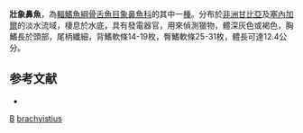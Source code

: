 {{Speciesbox 
| taxon = Brienomyrus brachyistius
| status = LC
| status_system = IUCN3.1
| authority = [[Gill|Gill]], 1862
| synonyms = *''Brienomyrus brachyhistius''<br /><small>Gill, 1862</small>
*''Marcusenius brachyistius''<br /><small>Gill, 1862</small>
*''Mormyrus brachyistius''<br /><small>Gill, 1862</small> ''
*''Mormyrus liberiensis''<br /><small>Gill, 1862</small> ''
}}

'''壯象鼻魚'''，為[[輻鰭魚綱|輻鰭魚綱]][[骨舌魚目|骨舌魚目]][[象鼻魚科|象鼻魚科]]的其中一[[種|種]]。分布於[[非洲|非洲]][[甘比亞|甘比亞]]及[[塞內加爾|塞內加爾]]的淡水流域，棲息於水底，具有發電器官，用來偵測獵物，體深灰色或褐色，胸鰭長於頭部，尾柄纖細，背鰭軟條14-19枚，臀鰭軟條25-31枚，體長可達12.4公分。

==参考文献==
*{{FishBase_species|genus=Brienomyrus|species=brachyistius|year=2011|month=12}}
{{Taxonbar}}

[[Category:1862年描述的鱼类|B]]
[[Category:壯象鼻魚屬|brachyistius]]